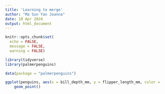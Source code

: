 ```yaml
---
title: 'Learning to merge'
author: "Ma Sun Yan Joanna"
date: 10 Apr 2024
output: html_document
---
```


```r

knitr::opts_chunk$set(
  echo = FALSE,
  message = FALSE,
  warning = FALSE)
```


```r

library(tidyverse)
library(palmerpenguins)

data(package = "palmerpenguins")

ggplot(penguins, aes(x = bill_depth_mm, y = flipper_length_mm, color = species)) +
    geom_point()

```

